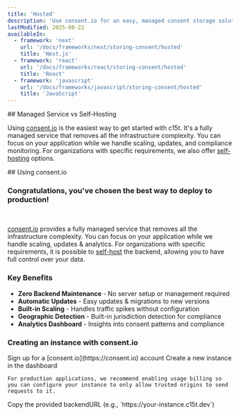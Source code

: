 ```yaml
---
title: 'Hosted'
description: 'Use consent.io for an easy, managed consent storage solution with minimal setup'
lastModified: 2025-08-22
availableIn:
  - framework: 'next'
    url: '/docs/frameworks/next/storing-consent/hosted'
    title: 'Next.js'
  - framework: 'react'
    url: '/docs/frameworks/react/storing-consent/hosted'
    title: 'React'
  - framework: 'javascript'
    url: '/docs/frameworks/javascript/storing-consent/hosted'
    title: 'JavaScript'
---
```


<section id="overview">
## Managed Service vs Self-Hosting

Using [consent.io](https://consent.io) is the easiest way to get started with c15t. It's a fully managed service that removes all the infrastructure complexity. You can focus on your application while we handle scaling, updates, and compliance monitoring. For organizations with specific requirements, we also offer [self-hosting](/docs/self-host/v2) options.

</section>

<section id="using-consent-io">
## Using consent.io

<Callout type="default">
  <h3>Congratulations, you've chosen the best way to deploy to production!</h3>

  <br />

  [consent.io](https://consent.io) provides a fully managed service that removes all the infrastructure complexity. You can focus on your application while we handle scaling, updates & analytics.
  For organizations with specific requirements, it is possible to [self-host](/docs/self-host) the backend, allowing you to have full control over your data.
</Callout>

### Key Benefits

- **Zero Backend Maintenance** - No server setup or management required
- **Automatic Updates** - Easy updates & migrations to new versions
- **Built-in Scaling** - Handles traffic spikes without configuration
- **Geographic Detection** - Built-in jurisdiction detection for compliance
- **Analytics Dashboard** - Insights into consent patterns and compliance

### Creating an instance with consent.io

<Steps>
  <Step>
    Sign up for a [consent.io](https://consent.io) account
  </Step>

  <Step>
    Create a new instance in the dashboard

    For production applications, we recommend enabling usage billing so you can configure your instance to only allow trusted origins to send requests to it.
  </Step>

  <Step>
    Copy the provided backendURL (e.g., `https://your-instance.c15t.dev`)
  </Step>
</Steps>
</section>